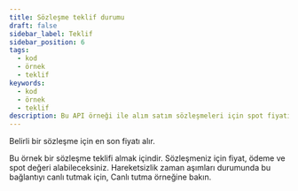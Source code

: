 ```yaml
---
title: Sözleşme teklif durumu
draft: false
sidebar_label: Teklif
sidebar_position: 6
tags:
  - kod
  - örnek
  - teklif
keywords:
  - kod
  - örnek
  - teklif
description: Bu API örneği ile alım satım sözleşmeleri için spot fiyatı, ödemeyi ve spot değeri nasıl öne çıkaracağınızı öğrenin.
---
```



Belirli bir sözleşme için en son fiyatı alır.

<SandboxIframe sandbox={sandboxes.proposal}/>

Bu örnek bir sözleşme teklifi almak içindir. Sözleşmeniz için fiyat, ödeme ve spot değeri alabileceksiniz. Hareketsizlik zaman aşımları durumunda bu bağlantıyı canlı tutmak için, Canlı tutma örneğine bakın.
